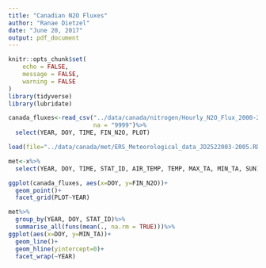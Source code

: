 ```yaml
---
title: "Canadian N2O Fluxes"
author: "Ranae Dietzel"
date: "June 20, 2017"
output: pdf_document
---
```


```r
knitr::opts_chunk$set(
	echo = FALSE,
	message = FALSE,
	warning = FALSE
)
library(tidyverse)
library(lubridate)
```  

```r
canada_fluxes<-read_csv("../data/canada/nitrogen/Hourly_N2O_Flux_2000-2005.csv",
                        na = "9999")%>%
  select(YEAR, DOY, TIME, FIN_N2O, PLOT)

load(file="../data/canada/met/ERS_Meteorological_data_JD2522003-2005.RData")

met<-x%>%
  select(YEAR, DOY, TIME, STAT_ID, AIR_TEMP, TEMP, MAX_TA, MIN_TA, SUN)
```  

```r
ggplot(canada_fluxes, aes(x=DOY, y=FIN_N2O))+
  geom_point()+
  facet_grid(PLOT~YEAR)

met%>%
  group_by(YEAR, DOY, STAT_ID)%>%
  summarise_all(funs(mean(., na.rm = TRUE)))%>%
ggplot(aes(x=DOY, y=MIN_TA))+
  geom_line()+
  geom_hline(yintercept=0)+
  facet_wrap(~YEAR)
```

